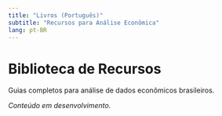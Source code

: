 ```yaml
---
title: "Livros (Português)"
subtitle: "Recursos para Análise Econômica"
lang: pt-BR
---
```


# Biblioteca de Recursos

Guias completos para análise de dados econômicos brasileiros.

*Conteúdo em desenvolvimento.*
